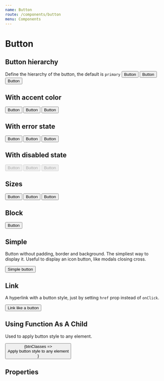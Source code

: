 ```yaml
---
name: Button
route: /components/button
menu: Components
---
```



# Button

## Button hierarchy

Define the hierarchy of the button, the default is `primary`
<Playground className="horizontal-separator">
  <Button primary>Button</Button>
  <Button secondary>Button</Button>
  <Button tertiary>Button</Button>
</Playground>

## With accent color

<Playground className="horizontal-separator">
  <Button accent primary>Button</Button>
  <Button accent secondary>Button</Button>
  <Button accent tertiary>Button</Button>
</Playground>

## With error state

<Playground className="horizontal-separator">
  <Button error primary>Button</Button>
  <Button error secondary>Button</Button>
  <Button error tertiary>Button</Button>
</Playground>

## With disabled state

<Playground className="horizontal-separator">
  <Button disabled primary>Button</Button>
  <Button disabled secondary>Button</Button>
  <Button disabled tertiary>Button</Button>
</Playground>

## Sizes

<Playground className="horizontal-separator">
  <Button size="large">Button</Button>
  <Button size="normal">Button</Button>
  <Button size="small">Button</Button>
</Playground>

## Block

<Playground>
  <Button block>Button</Button>
</Playground>

## Simple

Button without padding, border and background. The simpliest way to display it. Useful to display an icon button, like modals closing cross.

<Playground>
  <Button simple>Simple button</Button>
</Playground>

## Link

A hyperlink with a button style, just by setting `href` prop instead of `onClick`.

<Playground>
  <Button href="https://www.google.fr" target="NEW">Link like a button</Button>
</Playground>

## Using Function As A Child

Used to apply button style to any element.

<Playground>
  <Button secondary accent>
    {btnClasses => <div className={btnClasses}>Apply button style to any element</div>}
  </Button>
</Playground>

## Properties

<PropsTable of={Button} />